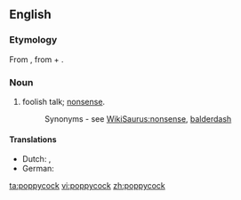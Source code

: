 ==English==

===Etymology===
From {{etyl|nl}} {{term|pappekak|lang=nl}}, from {{term|pap||mush|lang=nl}} + {{term|kak||''(vulgar)'' dung|lang=nl}}.

===Noun===
{{en-noun|-}}

# {{colloquial}} foolish talk; [[nonsense]].
#: Synonyms - see [[WikiSaurus:nonsense]], [[balderdash]]

====Translations====
{{trans-top|nonsense}}
* Dutch: {{t-|nl|onzin}}, {{t+|nl|nonsens}}
* German: {{t+|de|Quatsch|m}}
{{trans-bottom}}

[[ta:poppycock]]
[[vi:poppycock]]
[[zh:poppycock]]